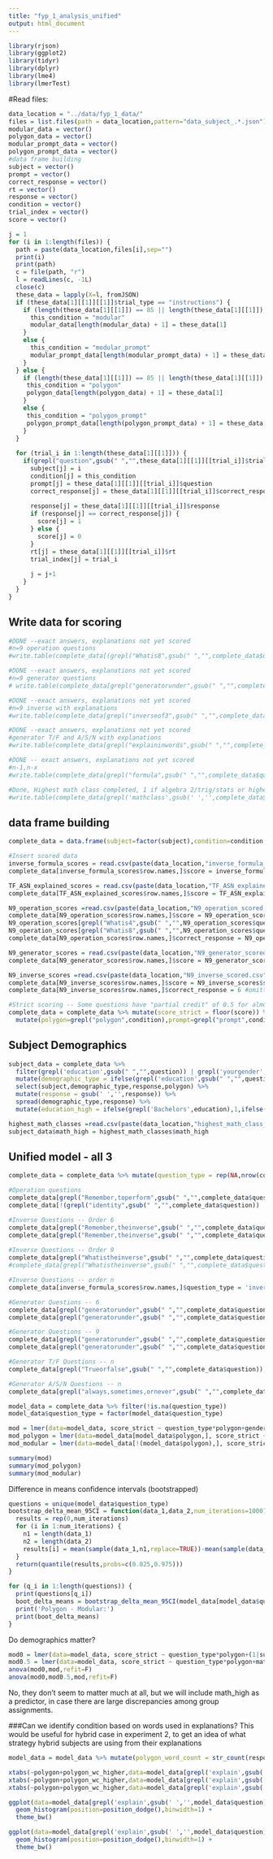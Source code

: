 ```yaml
---
title: "fyp_1_analysis_unified"
output: html_document
---
```

```r
library(rjson)
library(ggplot2)
library(tidyr)
library(dplyr)
library(lme4)
library(lmerTest)
```

#Read files:
```r
data_location = "../data/fyp_1_data/" 
files = list.files(path = data_location,pattern="data_subject_.*.json")
modular_data = vector()
polygon_data = vector()
modular_prompt_data = vector()
polygon_prompt_data = vector()
#data frame building
subject = vector()
prompt = vector()
correct_response = vector()
rt = vector()
response = vector()
condition = vector()
trial_index = vector()
score = vector()

j = 1
for (i in 1:length(files)) {
  path = paste(data_location,files[i],sep="")
  print(i)
  print(path)
  c = file(path, "r")
  l = readLines(c, -1L)
  close(c)
  these_data = lapply(X=l, fromJSON)
  if (these_data[1][[1]][[1]]$trial_type == "instructions") {
    if (length(these_data[1][[1]]) == 85 || length(these_data[1][[1]]) == 105) { #The OR checks for people who had to repeat the initial training
      this_condition = "modular"
      modular_data[length(modular_data) + 1] = these_data[1]
    }
    else {
      this_condition = "modular_prompt"
      modular_prompt_data[length(modular_prompt_data) + 1] = these_data[1]
    }
  } else {
    if (length(these_data[1][[1]]) == 85 || length(these_data[1][[1]]) == 105) { #The OR checks for people who had to repeat the initial training
     this_condition = "polygon"
     polygon_data[length(polygon_data) + 1] = these_data[1]
    }
    else {
     this_condition = "polygon_prompt"
     polygon_prompt_data[length(polygon_prompt_data) + 1] = these_data[1]
    }
  }
  
  for (trial_i in 1:length(these_data[1][[1]])) {
    if(grepl("question",gsub(" ","",these_data[1][[1]][[trial_i]]$trial_type))) {
      subject[j] = i
      condition[j] = this_condition
      prompt[j] = these_data[1][[1]][[trial_i]]$question
      correct_response[j] = these_data[1][[1]][[trial_i]]$correct_response
      
      response[j] = these_data[1][[1]][[trial_i]]$response
      if (response[j] == correct_response[j]) {
        score[j] = 1
      } else {
        score[j] = 0        
      }
      rt[j] = these_data[1][[1]][[trial_i]]$rt
      trial_index[j] = trial_i
      
      j = j+1
    }
  }
}
```

Write data for scoring
----------------------------

```r
#DONE --exact answers, explanations not yet scored
#n=9 operation questions
#write.table(complete_data[(grepl("Whatis8",gsub(" ","",complete_data$question)) | grepl("Whatis4",gsub(" ","",complete_data$question)))& grepl("explaininwords",gsub(" ","",complete_data$question)) ,c(1,3,4,5,7)],"N9_operation_to_score.csv",sep=",")

#DONE --exact answers, explanations not yet scored
#n=9 generator questions
# write.table(complete_data[grepl("generatorunder",gsub(" ","",complete_data$question)) & (grepl("nonagon",gsub(" ","",complete_data$question)) | grepl("+<sub>9",gsub(" ","",complete_data$question)) ),c(1,3,4,5,7)],"N9_generator_to_score.csv",sep=",")

#DONE --exact answers, explanations not yet scored
#n=9 inverse with explanations
#write.table(complete_data[grepl("inverseof3",gsub(" ","",complete_data$question)) & (grepl("nonagon",gsub(" ","",complete_data$question)) | grepl("+<sub>9",gsub(" ","",complete_data$question)) ),c(1,4,5,7)],"N9_inverse_to_score.csv",sep=",")

#DONE --exact answers, explanations not yet scored
#generator T/F and A/S/N with explanations
#write.table(complete_data[grepl("explaininwords",gsub(" ","",complete_data$question)) & (grepl("Trueorfalse",gsub(" ","",complete_data$question)) | grepl("always,sometimes,ornever",gsub(" ","",complete_data$question))),c(1,4,5,7)],"TF_ASN_explained_to_score.csv",sep=",")

#DONE -- exact answers, explanations not yet scored
#n-1,n-x
#write.table(complete_data[grepl("formula",gsub(" ","",complete_data$question)),c(1,4,5,7)],"inverse_formula_to_score.csv",sep=",")

#Done, Highest math class completed, 1 if algebra 2/trig/stats or higher, 0 else
#write.table(complete_data[grepl('mathclass',gsub(' ','',complete_data$question)),c(1,4,5,7)],"highest_math_class_to_score.csv",sep=",")
```

data frame building
------------------------
```r
complete_data = data.frame(subject=factor(subject),condition=condition,question=prompt,correct_response=correct_response,response=response,rt=rt,trial_index=trial_index,score=score) 

#Insert scored data
inverse_formula_scores = read.csv(paste(data_location,"inverse_formula_scored.csv",sep=""))
complete_data[inverse_formula_scores$row.names,]$score = inverse_formula_scores$score

TF_ASN_explained_scores = read.csv(paste(data_location,"TF_ASN_explained_scored.csv",sep=""))
complete_data[TF_ASN_explained_scores$row.names,]$score = TF_ASN_explained_scores$score

N9_operation_scores =read.csv(paste(data_location,"N9_operation_scored.csv",sep=""))
complete_data[N9_operation_scores$row.names,]$score = N9_operation_scores$score
N9_operation_scores[grepl("Whatis4",gsub(" ","",N9_operation_scores$question)),]$correct_response = 5
N9_operation_scores[grepl("Whatis8",gsub(" ","",N9_operation_scores$question)),]$correct_response = 3
complete_data[N9_operation_scores$row.names,]$correct_response = N9_operation_scores$correct_response #omitted because of answer explanation

N9_generator_scores = read.csv(paste(data_location,"N9_generator_scored.csv",sep=""))
complete_data[N9_generator_scores$row.names,]$score = N9_generator_scores$score

N9_inverse_scores =read.csv(paste(data_location,"N9_inverse_scored.csv",sep=""))
complete_data[N9_inverse_scores$row.names,]$score = N9_inverse_scores$score
complete_data[N9_inverse_scores$row.names,]$correct_response = 6 #omitted because of answer explanation

#Strict scoring -- Some questions have "partial credit" of 0.5 for almost correct answers
complete_data = complete_data %>% mutate(score_strict = floor(score)) %>% 
  mutate(polygon=grepl("polygon",condition),prompt=grepl("prompt",condition)) #Factors of condition


```

Subject Demographics
-----------------

```r
subject_data = complete_data %>% 
  filter(grepl('education',gsub(" ","",question)) | grepl('yourgender',gsub(" ","",question)) ) %>%
  mutate(demographic_type = ifelse(grepl('education',gsub(" ","",question)),'education','gender')) %>%
  select(subject,demographic_type,response,polygon) %>%
  mutate(response = gsub(' ','',response)) %>%
  spread(demographic_type,response) %>%
  mutate(education_high = ifelse(grepl('Bachelors',education),1,ifelse(grepl('Masters',education),1,ifelse(grepl('graduate',education),1,ifelse(grepl('Doctorate',education),1,0)))))

highest_math_classes =read.csv(paste(data_location,"highest_math_class_scored.csv",sep=""))
subject_data$math_high = highest_math_classes$math_high
```



Unified model - all 3
---------------

```r
complete_data = complete_data %>% mutate(question_type = rep(NA,nrow(complete_data))) %>% inner_join(subject_data)

#Operation questions
complete_data[grepl("Remember,toperform",gsub(" ","",complete_data$question)) & trial_index <= 20,]$question_type = 'a_operation_6' #a is so it will appear at the beginning of models as reference level, to make life easier than manually altering the contrasts
complete_data[!(grepl("identity",gsub(" ","",complete_data$question)) | grepl("inverse",gsub(" ","",complete_data$question)) | grepl("generator",gsub(" ","",complete_data$question))) & (grepl("nonagon",gsub(" ","",complete_data$question)) | grepl("+<sub>9",gsub(" ","",complete_data$question)) ),]$question_type = 'operation_9'

#Inverse Questions -- Order 6
complete_data[grepl("Remember,theinverse",gsub(" ","",complete_data$question)),]$question_type = 'inverse_nonzero_6'
complete_data[grepl("Remember,theinverse",gsub(" ","",complete_data$question)) & complete_data$correct_response == '0',]$question_type = 'inverse_zero_6'
  
#Inverse Questions -- Order 9
complete_data[grepl("Whatistheinverse",gsub(" ","",complete_data$question)) & !grepl("Remember,theinverse",gsub(" ","",complete_data$question)),]$question_type = 'inverse_nonzero_9'
#complete_data[grepl("Whatistheinverse",gsub(" ","",complete_data$question)) & !grepl("Remember,theinverse",gsub(" ","",complete_data$question)) & gsub(" ","",complete_data$correct_response) == '0',]$question_type = 'inverse_zero_9' 

#Inverse Questions -- order n
complete_data[inverse_formula_scores$row.names,]$question_type = 'inverse_formula_n'

#Generator Questions -- 6
complete_data[grepl("generatorunder",gsub(" ","",complete_data$question)) & (grepl("hexagon",gsub(" ","",complete_data$question)) | grepl("+<sub>6",gsub(" ","",complete_data$question)) ),]$question_type = 'generator_false_6'
complete_data[grepl("generatorunder",gsub(" ","",complete_data$question)) & (grepl("hexagon",gsub(" ","",complete_data$question)) | grepl("+<sub>6",gsub(" ","",complete_data$question)) ) & gsub(" ","",correct_response) == 'Yes',]$question_type = 'generator_true_6'

#Generator Questions -- 9
complete_data[grepl("generatorunder",gsub(" ","",complete_data$question)) & (grepl("nonagon",gsub(" ","",complete_data$question)) | grepl("+<sub>9",gsub(" ","",complete_data$question)) ),]$question_type = 'generator_false_9'
complete_data[grepl("generatorunder",gsub(" ","",complete_data$question)) & (grepl("nonagon",gsub(" ","",complete_data$question)) | grepl("+<sub>9",gsub(" ","",complete_data$question)) ) & (grepl('5',gsub(" ","",complete_data$question)) | grepl('2',gsub(" ","",complete_data$question))),]$question_type = 'generator_true_9'

#Generator T/F Questions -- n
complete_data[grepl("Trueorfalse",gsub(" ","",complete_data$question)),]$question_type = 'generator_TF_n'

#Generator A/S/N Questions -- n
complete_data[grepl("always,sometimes,ornever",gsub(" ","",complete_data$question)),]$question_type = 'generator_ASN_n'
```

```r
model_data = complete_data %>% filter(!is.na(question_type))
model_data$question_type = factor(model_data$question_type)
```

```r
mod = lmer(data=model_data, score_strict ~ question_type*polygon+gender+education_high+math_high+(1|subject))
mod_polygon = lmer(data=model_data[model_data$polygon,], score_strict ~ question_type+gender+education_high+math_high+(1|subject))
mod_modular = lmer(data=model_data[!(model_data$polygon),], score_strict ~ question_type+gender+education_high+math_high+(1|subject))
```

```r
summary(mod)
summary(mod_polygon)
summary(mod_modular)
```

Difference in means confidence intervals (bootstrapped)
```r
questions = unique(model_data$question_type)
bootstrap_delta_mean_95CI = function(data_1,data_2,num_iterations=1000) {
  results = rep(0,num_iterations)
  for (i in 1:num_iterations) {
    n1 = length(data_1)
    n2 = length(data_2)
    results[i] = mean(sample(data_1,n1,replace=TRUE))-mean(sample(data_2,n2,replace=TRUE))
  }
  return(quantile(results,probs=c(0.025,0.975)))
}

for (q_i in 1:length(questions)) {
  print(questions[q_i])
  boot_delta_means = bootstrap_delta_mean_95CI(model_data[model_data$question_type == questions[q_i] & model_data$polygon,]$score_strict,model_data[model_data$question_type == questions[q_i] & !model_data$polygon,]$score_strict)
  print('Polygon - Modular:')
  print(boot_delta_means)
}
```


Do demographics matter?
```r

mod0 = lmer(data=model_data, score_strict ~ question_type*polygon+(1|subject))
mod0.5 = lmer(data=model_data, score_strict ~ question_type*polygon+math_high+(1|subject))
anova(mod0,mod,refit=F)
anova(mod0,mod0.5,mod,refit=F)
```

No, they don't seem to matter much at all, but we will include math_high as a predictor, in case there are large discrepancies among group assignments.

###Can we identify condition based on words used in explanations?
This would be useful for hybrid case in experiment 2, to get an idea of what strategy hybrid subjects are using from their explanations
```r
model_data = model_data %>% mutate(polygon_word_count = str_count(response,'move') + str_count(response,'spaces') + str_count(response,'clockwise') + str_count(response,'steps') + str_count(response,'count') + str_count(response,'arrow') + str_count(response,'hexagon') + str_count(response,'nonagon') + str_count(response,'ngon') + str_count(response,'spots') + str_count(response,'positions'),modular_word_count = str_count(response,'add') + str_count(response,'subtract') + str_count(response,'plus') + str_count(response,'minus') + str_count(response,'[+]')) %>% mutate(polygon_wc_higher = polygon_word_count > modular_word_count)
```

```r
xtabs(~polygon+polygon_wc_higher,data=model_data[grepl('explain',gsub(' ','',model_data$question)),])
xtabs(~polygon+polygon_wc_higher,data=model_data[grepl('explain',gsub(' ','',model_data$question)) & model_data$question_type=='inverse_nonzero_9',])
xtabs(~polygon+polygon_wc_higher,data=model_data[grepl('explain',gsub(' ','',model_data$question)) & model_data$question_type=='generator_true_9',])
```

```r
ggplot(data=model_data[grepl('explain',gsub(' ','',model_data$question)),],aes(polygon_word_count,fill=polygon)) +
  geom_histogram(position=position_dodge(),binwidth=1) +
  theme_bw()

ggplot(data=model_data[grepl('explain',gsub(' ','',model_data$question)),],aes(modular_word_count,fill=polygon)) +
  geom_histogram(position=position_dodge(),binwidth=1) +
  theme_bw()
```

